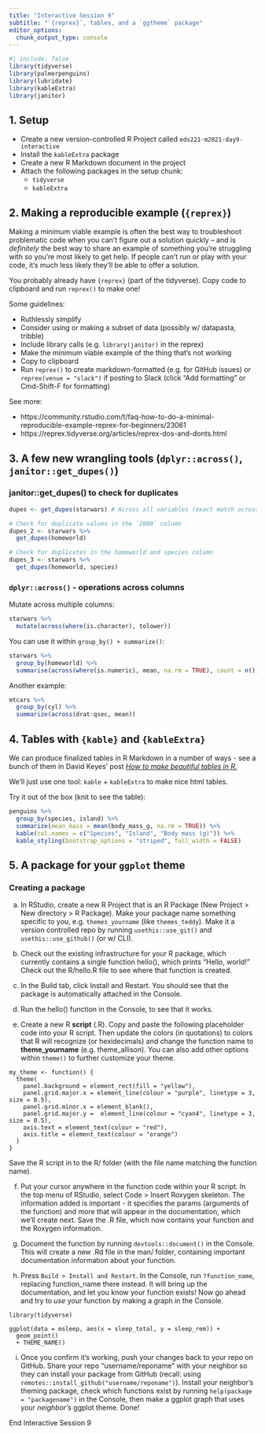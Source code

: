 ```yaml
---
title: "Interactive Session 9"
subtitle: "`{reprex}`, tables, and a `ggtheme` package"
editor_options: 
  chunk_output_type: console
---
```


```r
#| include: false
library(tidyverse)
library(palmerpenguins)
library(lubridate)
library(kableExtra)
library(janitor)
```

## 1. Setup

- Create a new version-controlled R Project called `eds221-m2021-day9-interactive` 
- Install the `kableExtra` package
- Create a new R Markdown document in the project
- Attach the following packages in the setup chunk: 
    - `tidyverse`
    - `kableExtra`
    
## 2. Making a reproducible example (`{reprex}`)

Making a minimum viable example is often the best way to troubleshoot problematic code when you can't figure out a solution quickly -- and is *definitely* the best way to share an example of something you're struggling with so you're most likely to get help. If people can't run or play with your code, it's much less likely they'll be able to offer a solution. 

You probably already have `{reprex}` (part of the tidyverse). Copy code to clipboard and run `reprex()` to make one! 

Some guidelines:
 
- Ruthlessly simplify
- Consider using or making a subset of data (possibly w/ datapasta, tribble)
- Include library calls (e.g. `library(janitor)` in the reprex)
- Make the minimum viable example of the thing that's not working
- Copy to clipboard
- Run `reprex()` to create markdown-formatted (e.g. for GitHub issues) or `reprex(venue = "slack")` if posting to Slack (click "Add formatting" or Cmd-Shift-F for formatting)

See more: 

- https://community.rstudio.com/t/faq-how-to-do-a-minimal-reproducible-example-reprex-for-beginners/23061
- https://reprex.tidyverse.org/articles/reprex-dos-and-donts.html


## 3. A few new wrangling tools (`dplyr::across()`, `janitor::get_dupes()`)

### janitor::get_dupes() to check for duplicates

```r
dupes <- get_dupes(starwars) # Across all variables (exact match across all columns?)

# Check for duplicate values in the `2000` column
dupes_2 <- starwars %>% 
  get_dupes(homeworld)

# Check for duplicates in the homeworld and species column
dupes_3 <- starwars %>% 
  get_dupes(homeworld, species)
```

### `dplyr::across()` - operations across columns

Mutate across multiple columns: 
```r
starwars %>% 
  mutate(across(where(is.character), tolower))
```

You can use it within `group_by() + summarize()`:
```r
starwars %>% 
  group_by(homeworld) %>% 
  summarise(across(where(is.numeric), mean, na.rm = TRUE), count = n())
```

Another example: 
```r
mtcars %>% 
  group_by(cyl) %>% 
  summarize(across(drat:qsec, mean))
```


## 4. Tables with `{kable}` and `{kableExtra}`

We can produce finalized tables in R Markdown in a number of ways - see a bunch of them in David Keyes' post [*How to make beautiful tables in R.*](https://rfortherestofus.com/2019/11/how-to-make-beautiful-tables-in-r/)

We'll just use one tool: `kable` + `kableExtra` to make nice html tables.

Try it out of the box (knit to see the table): 
```r
penguins %>% 
  group_by(species, island) %>% 
  summarize(mean_mass = mean(body_mass_g, na.rm = TRUE)) %>% 
  kable(col.names = c("Species", "Island", "Body mass (g)")) %>% 
  kable_styling(bootstrap_options = "striped", full_width = FALSE)
```

## 5. A package for your `ggplot` theme

### Creating a package

a. In RStudio, create a new R Project that is an R Package (New Project > New directory > R Package). Make your package name something specific to you, e.g. `themes_yourname` (like `themes_teddy`). Make it a version controlled repo by running `usethis::use_git()` and `usethis::use_github()` (or w/ CLI). 


b. Check out the existing infrastructure for your R package, which currently contains a single function hello(), which prints “Hello, world!” Check out the R/hello.R file to see where that function is created.  

c. In the Build tab, click Install and Restart. You should see that the package is automatically attached in the Console. 

d. Run the hello() function in the Console, to see that it works. 

e. Create a new R **script** (.R). Copy and paste the following placeholder code into your R script. Then update the colors (in quotations) to colors that R will recognize (or hexidecimals) and change the function name to **theme_yourname** (e.g. theme_allison). You can also add other options within `theme()` to further customize your theme.

``` 
my_theme <- function() {
  theme(
    panel.background = element_rect(fill = "yellow"),
    panel.grid.major.x = element_line(colour = "purple", linetype = 3, size = 0.5),
    panel.grid.minor.x = element_blank(),
    panel.grid.major.y =  element_line(colour = "cyan4", linetype = 3, size = 0.5),
    axis.text = element_text(colour = "red"),
    axis.title = element_text(colour = "orange")
  )
}
```

Save the R script in to the R/ folder (with the file name matching the function name). 

f. Put your cursor anywhere in the function code within your R script. In the top menu of RStudio, select Code > Insert Roxygen skeleton. The information added is important - it specifies the params (arguments of the function) and more that will appear in the documentation, which we’ll create next. Save the .R file, which now contains your function and the Roxygen information. 

g. Document the function by running `devtools::document()` in the Console. This will create a new .Rd file in the man/ folder, containing important documentation information about your function. 

h. Press `Build > Install and Restart`. In the Console, run `?function_name`, replacing function_name there instead. It will bring up the documentation, and let you know your function exists! Now go ahead and try to *use* your function by making a graph in the Console. 

```
library(tidyverse)

ggplot(data = msleep, aes(x = sleep_total, y = sleep_rem)) +
  geom_point() 
  + THEME_NAME()
```

i. Once you confirm it's working, push your changes back to your repo on GitHub. Share your repo "username/reponame" with your neighbor so they can install your package from GitHub (recall: using `remotes::install_github("username/reponame")`). Install your neighbor's theming package, check which functions exist by running `help(package = "packagename")` in the Console, then make a ggplot graph that uses your *neighbor's* ggplot theme. Done!

::: {.center-text .body-text-xl .teal-text}
End Interactive Session 9
:::

